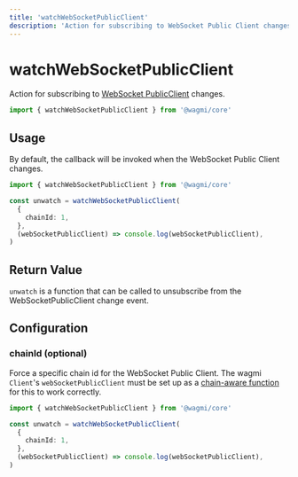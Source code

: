 ```yaml
---
title: 'watchWebSocketPublicClient'
description: 'Action for subscribing to WebSocket Public Client changes.'
---
```



# watchWebSocketPublicClient

Action for subscribing to [WebSocket PublicClient](/core/actions/getWebSocketPublicClient) changes.

```ts
import { watchWebSocketPublicClient } from '@wagmi/core'
```

## Usage

By default, the callback will be invoked when the WebSocket Public Client changes.

```ts
import { watchWebSocketPublicClient } from '@wagmi/core'

const unwatch = watchWebSocketPublicClient(
  {
    chainId: 1,
  },
  (webSocketPublicClient) => console.log(webSocketPublicClient),
)
```

## Return Value

`unwatch` is a function that can be called to unsubscribe from the WebSocketPublicClient change event.

## Configuration

### chainId (optional)

Force a specific chain id for the WebSocket Public Client. The wagmi `Client`'s `webSocketPublicClient` must be set up as a [chain-aware function](/core/config#websocketpublicclient-optional) for this to work correctly.

```ts {5}
import { watchWebSocketPublicClient } from '@wagmi/core'

const unwatch = watchWebSocketPublicClient(
  {
    chainId: 1,
  },
  (webSocketPublicClient) => console.log(webSocketPublicClient),
)
```
